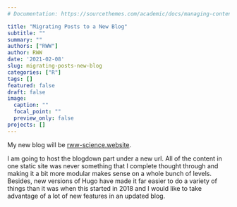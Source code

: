 ```yaml
---
# Documentation: https://sourcethemes.com/academic/docs/managing-content/

title: "Migrating Posts to a New Blog"
subtitle: ""
summary: ""
authors: ["RWW"]
author: RWW
date: '2021-02-08'
slug: migrating-posts-new-blog
categories: ["R"]
tags: []
featured: false
draft: false
image:
  caption: ""
  focal_point: ""
  preview_only: false
projects: []
---
```


My new blog will be [rww-science.website](https://rww-science.website).

I am going to host the blogdown part under a new url.  All of the content in one static site was never something that I complete thought through and making it a bit more modular makes sense on a whole bunch of levels.  Besides, new versions of Hugo have made it far easier to do a variety of things than it was when this started in 2018 and I would like to take advantage of a lot of new features in an updated blog.

